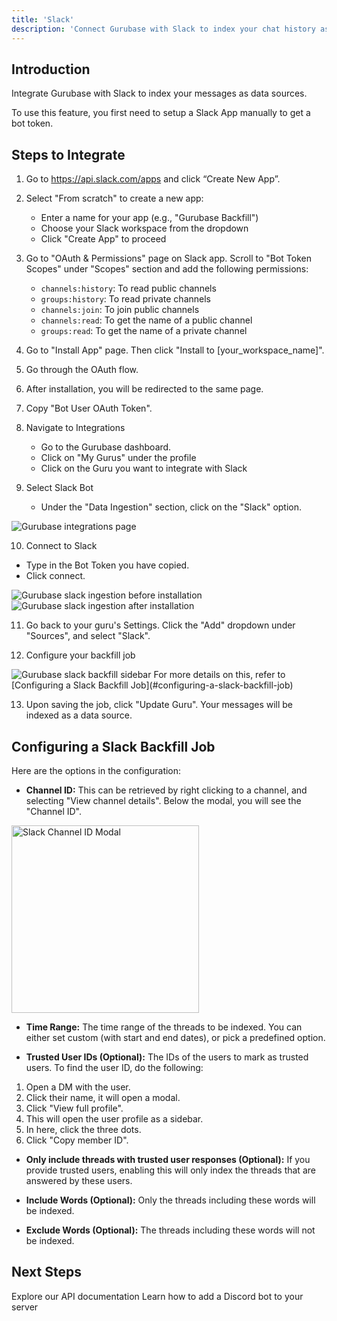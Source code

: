 ```yaml
---
title: 'Slack'
description: 'Connect Gurubase with Slack to index your chat history as a data source'
---
```


## Introduction

Integrate Gurubase with Slack to index your messages as data sources.

<Note>
To use this feature, you first need to setup a Slack App manually to get a bot token.
</Note>

## Steps to Integrate

1. Go to https://api.slack.com/apps and click “Create New App”.
2. Select "From scratch" to create a new app:
   - Enter a name for your app (e.g., "Gurubase Backfill")
   - Choose your Slack workspace from the dropdown
   - Click "Create App" to proceed
3. Go to "OAuth & Permissions" page on Slack app. Scroll to "Bot Token Scopes" under "Scopes" section and add the following permissions:
    - `channels:history`: To read public channels
    - `groups:history`: To read private channels
    - `channels:join`: To join public channels
    - `channels:read`: To get the name of a public channel
    - `groups:read`: To get the name of a private channel

4. Go to "Install App" page. Then click "Install to [your_workspace_name]".
5. Go through the OAuth flow.
6. After installation, you will be redirected to the same page.
7. Copy "Bot User OAuth Token".

8. Navigate to Integrations
   - Go to the Gurubase dashboard.
   - Click on "My Gurus" under the profile
   - Click on the Guru you want to integrate with Slack

9. Select Slack Bot
   - Under the "Data Ingestion" section, click on the "Slack" option.

<Frame>
  <img src="/images/integrations.png" alt="Gurubase integrations page"/>
</Frame>

10. Connect to Slack
   - Type in the Bot Token you have copied.
   - Click connect.

<Frame>
  <img src="/images/ingestion/slack/slack-ingestion-before.png" alt="Gurubase slack ingestion before installation" />
</Frame>

<Frame>
  <img src="/images/ingestion/slack/slack-ingestion-after.png" alt="Gurubase slack ingestion after installation" />
</Frame>

11. Go back to your guru's Settings. Click the "Add" dropdown under "Sources", and select "Slack".

12. Configure your backfill job

<Frame>
  <img src="/images/ingestion/slack/slack-backfill-sidebar.png" alt="Gurubase slack backfill sidebar" />
</Frame>

<Note>
For more details on this, refer to [Configuring a Slack Backfill Job](#configuring-a-slack-backfill-job)
</Note>


13. Upon saving the job, click "Update Guru". Your messages will be indexed as a data source.


## Configuring a Slack Backfill Job

Here are the options in the configuration:

- **Channel ID:** This can be retrieved by right clicking to a channel, and selecting "View channel details". Below the modal, you will see the "Channel ID".

<Frame>
  <img src="/images/ingestion/slack/slack-channel-id.png" alt="Slack Channel ID Modal" width="300"/>
</Frame>

- **Time Range:** The time range of the threads to be indexed. You can either set custom (with start and end dates), or pick a predefined option.

- **Trusted User IDs (Optional):** The IDs of the users to mark as trusted users. To find the user ID, do the following:

1. Open a DM with the user.
2. Click their name, it will open a modal.
3. Click "View full profile".
4. This will open the user profile as a sidebar.
5. In here, click the three dots.
6. Click "Copy member ID".

- **Only include threads with trusted user responses (Optional):** If you provide trusted users, enabling this will only index the threads that are answered by these users.

- **Include Words (Optional):** Only the threads including these words will be indexed.
- **Exclude Words (Optional):** The threads including these words will not be indexed.

## Next Steps

<CardGroup cols={2}>
  <Card
    title="API Reference"
    icon="code"
    href="/api-reference/introduction"
  >
    Explore our API documentation
  </Card>
  <Card
    title="Add Discord Bot to Your Server"
    icon="discord"
    href="/integrations/bots/discord"
  >
    Learn how to add a Discord bot to your server
  </Card>
</CardGroup>

